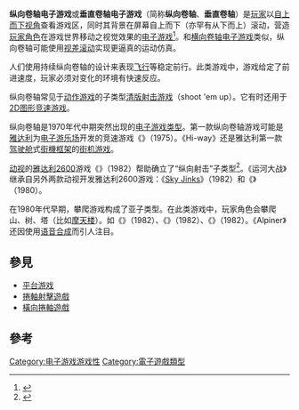 {{NoteTA
| G1=Games
}}

'''纵向卷轴电子游戏'''或'''垂直卷轴电子游戏'''（简称'''纵向卷轴'''、'''垂直卷轴'''）是[[玩家|玩家]]以[[俯視圖|自上而下视角]]查看游戏区，同时其背景在屏幕自上而下（亦罕有从下而上）滚动，营造[[玩家角色|玩家角色]]在游戏世界移动之视觉效果的[[电子游戏|电子游戏]]<ref>{{cite book |last=Lecky-Thompson |first=Guy W. |title=Video Game Design Revealed |year=2007 |publisher=Charles River Media |location=[[Boston|Boston]] |isbn=9781584505624 |oclc=176925220 |page=258}}</ref>。和[[横向卷轴电子游戏|横向卷轴电子游戏]]类似，纵向卷轴可能使用[[视差滚动|视差滚动]]实现更逼真的运动仿真。

人们使用持续纵向卷轴的设计来表现[[飞行|飞行]]等稳定前行。此类游戏中，游戏给定了前进速度，玩家必须对变化的环境有快速反应。

纵向卷轴常见于[[动作游戏|动作游戏]]的子类型[[清版射击游戏|清版射击游戏]]（shoot 'em up）。它有时还用于[[二维计算机图形|2D图形]][[竞速游戏|竞速游戏]]。

纵向卷轴是1970年代中期突然出现的[[电子游戏类型|电子游戏类型]]。第一款纵向卷轴游戏可能是[[雅达利|雅达利]]为[[电子游乐场|电子游乐场]]开发的竞速游戏《{{le|Hi-way}}》（1975）。《Hi-way》还是雅达利第一款[[驾驶舱|驾驶舱]]式[[街机|街機框架]]的[[街机游戏|街机游戏]]。

[[动视|动视]]的[[雅达利2600|雅达利2600]]游戏《{{le|运河大战|River Rai}}》（1982）帮助确立了“纵向射击”子类型<ref>{{cite book |last=Bogost |first=Ian  |last2=Montfort |first2=Nick |title=Racing the Beam: The Atari Video Computer System |year=2009 |publisher=[[MIT_Press|MIT Press]] |location=[[Cambridge,_Massachusetts|Cambridge]] |isbn=9780262012577 |oclc=233798827 |page=[https://archive.org/details/racingbeamatariv00mont/page/n18 6]}}</ref>。《运河大战》继承自另外两款动视开发雅达利2600游戏：《[[Sky_Jinks|Sky Jinks]]》（1982）和《{{le|Skiing|Skiing (video game)}}》（1980）。

在1980年代早期，攀爬游戏构成了亚子类型。在此类游戏中，玩家角色会攀爬山、树、塔（比如[[摩天楼|摩天楼]]）。如《{{le|Alpiner}}》（1982）、《{{le|疯狂爬梯工|Crazy Climber}}》（1982）、《{{le|蜘蛛侠|Spider-Man (1982 video game)}}》（1982）。《Alpiner》还因使用[[语音合成|语音合成]]而引人注目。

== 參見 ==
* [[平台游戏|平台游戏]]
* [[捲軸射擊遊戲|捲軸射擊遊戲]]
* [[橫向捲軸遊戲|橫向捲軸遊戲]]

== 參考 ==
{{reflist}}

{{電子遊戲類型}}
{{DEFAULTSORT:縱向捲軸遊戲}}
[[Category:电子游戏游戏性|Category:电子游戏游戏性]]
[[Category:電子遊戲類型|Category:電子遊戲類型]]